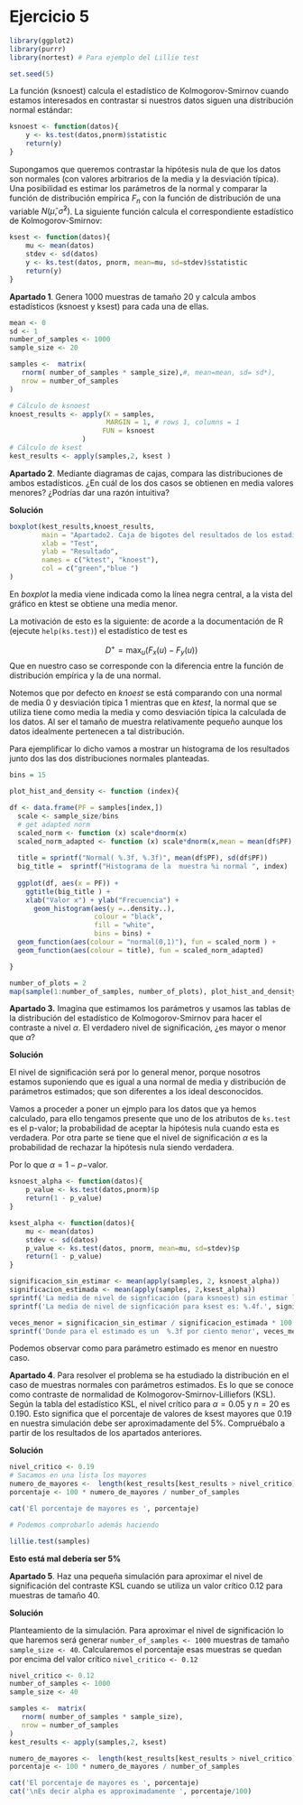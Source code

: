 # Ejercicio 5 
```r
library(ggplot2)
library(purrr)
library(nortest) # Para ejemplo del Lillie test

set.seed(5)
```

La función (ksnoest) calcula el estadístico de Kolmogorov-Smirnov cuando estamos interesados en contrastar si nuestros datos siguen una distribución normal estándar:

```r
ksnoest <- function(datos){
    y <- ks.test(datos,pnorm)$statistic
    return(y)
}
```

Supongamos que queremos contrastar la hipótesis nula de que los datos son normales 
(con valores arbitrarios de la media y la desviación típica). Una posibilidad es estimar los parámetros de la normal y 
comparar la función de distribución empírica 
$F_n$
 con la función de distribución de una variable 
$N(\hat \mu, \hat{\sigma}^2)$. La siguiente función calcula el correspondiente estadístico de Kolmogorov-Smirnov:

```r
ksest <- function(datos){
    mu <- mean(datos)
    stdev <- sd(datos)
    y <- ks.test(datos, pnorm, mean=mu, sd=stdev)$statistic
    return(y)
}
```

**Apartado 1**. Genera 1000 muestras de tamaño 20 y calcula ambos estadísticos (ksnoest y ksest) para cada una de ellas.

```r
mean <- 0
sd <- 1
number_of_samples <- 1000
sample_size <- 20 

samples <-  matrix(
   rnorm( number_of_samples * sample_size),#, mean=mean, sd= sd*),
   nrow = number_of_samples
)

# Cálculo de ksnoest 
knoest_results <- apply(X = samples, 
                        MARGIN = 1, # rows 1, columns = 1 
                       FUN = ksnoest
                  )
# Cálculo de ksest
kest_results <- apply(samples,2, ksest )

```

**Apartado 2**. Mediante diagramas de cajas, compara las distribuciones de ambos estadísticos. ¿En cuál de los dos casos se obtienen en media valores menores? ¿Podrías dar una razón intuitiva?

**Solución**

```r
boxplot(kest_results,knoest_results, 
        main = "Apartado2. Caja de bigotes del resultados de los estadísticos",
        xlab = "Test",
        ylab = "Resultado",
        names = c("ktest", "knoest"),
        col = c("green","blue ")
)

```

En *boxplot* la media viene indicada como la línea negra central, 
a la vista del gráfico en ktest se obtiene una media menor. 

La motivación de esto es la siguiente: de acorde a la documentación de R (ejecute `help(ks.test)`)  el estadístico de test es 

$$
D^+ = \max_u( F_x(u) - F_y(u))
$$
Que en nuestro caso se corresponde con la diferencia entre la función de distribución empírica y la de una normal. 

Notemos que por defecto en *knoest* se está comparando con una normal de media $0$ y desviación típica $1$ mientras que en *ktest*, la normal que se utiliza tiene como media la media y como desviación típica la calculada de los datos.  Al ser el tamaño de muestra relativamente pequeño aunque los datos idealmente pertenecen a tal distribución. 

Para ejemplificar lo dicho vamos a mostrar un histograma de los resultados junto dos las dos distribuciones normales planteadas. 

```r
bins = 15

plot_hist_and_density <- function (index){

df <- data.frame(PF = samples[index,])
  scale <- sample_size/bins
  # get adapted norm
  scaled_norm <- function (x) scale*dnorm(x)
  scaled_norm_adapted <- function (x) scale*dnorm(x,mean = mean(df$PF), sd = sd(df$PF) )
  
  title = sprintf("Normal( %.3f, %.3f)", mean(df$PF), sd(df$PF))
  big_title =  sprintf("Histograma de la  muestra %i normal ", index)
  
  ggplot(df, aes(x = PF)) + 
    ggtitle(big_title ) +
    xlab("Valor x") + ylab("Frecuencia") + 
      geom_histogram(aes(y =..density..),
                     colour = "black", 
                     fill = "white", 
                     bins = bins) +
  geom_function(aes(colour = "normal(0,1)"), fun = scaled_norm ) +
  geom_function(aes(colour = title), fun = scaled_norm_adapted)

}

```



```r
number_of_plots = 2
map(sample(1:number_of_samples, number_of_plots), plot_hist_and_density)

```


**Apartado 3.** Imagina que estimamos los parámetros y usamos las tablas de la distribución del estadístico de Kolmogorov-Smirnov para hacer el contraste a nivel 
$\alpha$. El verdadero nivel de significación, ¿es mayor o menor que $\alpha$?

**Solución**

El nivel de significación será por lo general menor, porque nosotros estamos suponiendo que es igual a una normal de media y distribución
de parámetros estimados; que son diferentes a los ideal desconocidos. 

Vamos a proceder a poner un ejmplo para los datos que ya hemos calculado, para ello tengamos presente que uno de los atributos de 
`ks.test` es el p-valor;  la probabilidad de aceptar la hipótesis nula cuando esta es verdadera. 
Por otra parte se tiene que 
el nivel de significación $\alpha$ es la probabilidad de rechazar la hipótesis nula siendo verdadera. 

Por lo que $\alpha = 1 - p-$valor. 

```r
ksnoest_alpha <- function(datos){
    p_value <- ks.test(datos,pnorm)$p
    return(1 - p_value)
}

ksest_alpha <- function(datos){
    mu <- mean(datos)
    stdev <- sd(datos)
    p_value <- ks.test(datos, pnorm, mean=mu, sd=stdev)$p
    return(1 - p_value)
}

significacion_sin_estimar <- mean(apply(samples, 2, ksnoest_alpha))
significacion_estimada <- mean(apply(samples, 2,ksest_alpha))
sprintf('La media de nivel de signficación (para ksnoest) sin estimar los parámetros es %.4f.', significacion_sin_estimar)
sprintf('La media de nivel de signficación para ksest es: %.4f.', significacion_estimada)

veces_menor = significacion_sin_estimar / significacion_estimada * 100 
sprintf('Donde para el estimado es un  %.3f por ciento menor', veces_menor)

```
Podemos observar como para parámetro estimado es menor en nuestro caso. 


**Apartado 4**. Para resolver el problema se ha estudiado la distribución en el caso de muestras normales con parámetros estimados. Es lo que se conoce como contraste de normalidad de Kolmogorov-Smirnov-Lilliefors (KSL). Según la tabla del estadístico KSL, el nivel crítico para 
$\alpha = 0.05$ y $n = 20$
 es $0.190$.
 Esto significa que el porcentaje de valores de ksest mayores que $0.19$ en nuestra simulación debe ser aproximadamente del 5%. Compruébalo a partir de los resultados de los apartados anteriores.
 
 
**Solución** 

```r
nivel_critico <- 0.19
# Sacamos en una lista los mayores
numero_de_mayores <-  length(kest_results[kest_results > nivel_critico])
porcentaje <- 100 * numero_de_mayores / number_of_samples

cat('El porcentaje de mayores es ', porcentaje)

# Podemos comprobarlo además haciendo 

lillie.test(samples)


```

**Esto está mal debería ser 5%**

**Apartado 5**. Haz una pequeña simulación para aproximar el nivel de significación del contraste KSL cuando se utiliza un valor crítico 0.12 para muestras de tamaño 40.

**Solución**

Planteamiento de la simulación. 
Para aproximar el nivel de significación lo que haremos será generar  `number_of_samples <- 1000` muestras de  tamaño `sample_size <- 40`. 
Calcularemos el porcentaje esas muestras se quedan por encima del valor crítico `nivel_critico <- 0.12`

```r
nivel_critico <- 0.12
number_of_samples <- 1000
sample_size <- 40

samples <-  matrix(
   rnorm( number_of_samples * sample_size),
   nrow = number_of_samples
)
kest_results <- apply(samples,2, ksest)

numero_de_mayores <-  length(kest_results[kest_results > nivel_critico])
porcentaje <- 100 * numero_de_mayores / number_of_samples

cat('El porcentaje de mayores es ', porcentaje)
cat('\nEs decir alpha es approximadamente ', porcentaje/100)

```




